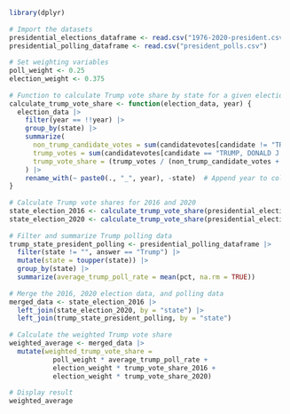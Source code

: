 ```r
  library(dplyr)
  
  # Import the datasets
  presidential_elections_dataframe <- read.csv("1976-2020-president.csv")
  presidential_polling_dataframe <- read.csv("president_polls.csv")
  
  # Set weighting variables
  poll_weight <- 0.25
  election_weight <- 0.375
  
  # Function to calculate Trump vote share by state for a given election year
  calculate_trump_vote_share <- function(election_data, year) {
    election_data |>
      filter(year == !!year) |>
      group_by(state) |>
      summarize(
        non_trump_candidate_votes = sum(candidatevotes[candidate != "TRUMP, DONALD J."], na.rm = TRUE),
        trump_votes = sum(candidatevotes[candidate == "TRUMP, DONALD J."], na.rm = TRUE),
        trump_vote_share = (trump_votes / (non_trump_candidate_votes + trump_votes)) * 100  # Percentage of total votes
      ) |>
      rename_with(~ paste0(., "_", year), -state)  # Append year to column names
  }
  
  # Calculate Trump vote shares for 2016 and 2020
  state_election_2016 <- calculate_trump_vote_share(presidential_elections_dataframe, 2016)
  state_election_2020 <- calculate_trump_vote_share(presidential_elections_dataframe, 2020)
  
  # Filter and summarize Trump polling data
  trump_state_president_polling <- presidential_polling_dataframe |>
    filter(state != "", answer == "Trump") |>
    mutate(state = toupper(state)) |>
    group_by(state) |>
    summarize(average_trump_poll_rate = mean(pct, na.rm = TRUE))
  
  # Merge the 2016, 2020 election data, and polling data
  merged_data <- state_election_2016 |>
    left_join(state_election_2020, by = "state") |>
    left_join(trump_state_president_polling, by = "state")
  
  # Calculate the weighted Trump vote share
  weighted_average <- merged_data |>
    mutate(weighted_trump_vote_share = 
             poll_weight * average_trump_poll_rate +
             election_weight * trump_vote_share_2016 +
             election_weight * trump_vote_share_2020)
  
  # Display result
  weighted_average
  
```
